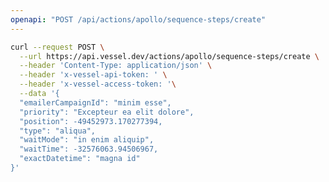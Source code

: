 ```yaml
---
openapi: "POST /api/actions/apollo/sequence-steps/create"
---
```


<RequestExample>

```bash Request
curl --request POST \
  --url https://api.vessel.dev/actions/apollo/sequence-steps/create \
  --header 'Content-Type: application/json' \
  --header 'x-vessel-api-token: ' \
  --header 'x-vessel-access-token: '\
  --data '{
  "emailerCampaignId": "minim esse",
  "priority": "Excepteur ea elit dolore",
  "position": -49452973.170277394,
  "type": "aliqua",
  "waitMode": "in enim aliquip",
  "waitTime": -32576063.94506967,
  "exactDatetime": "magna id"
}'
```

</RequestExample>
